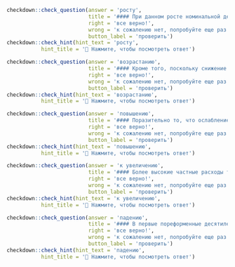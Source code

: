 
```r
checkdown::check_question(answer = 'росту', 
                          title = '#### При данном росте номинальной денежной массы снижение инфляции ведет к ____________ (**рост**) реальной денежной массы, снижению номинальной ставки процента, увеличению ВВП до естественного уровня.',
                          right = 'все верно!', 
                          wrong = 'к сожалению нет, попробуйте еще раз...',
                          button_label = 'проверить')
checkdown::check_hint(hint_text = 'росту',
           hint_title = '🔎 Нажмите, чтобы посмотреть ответ')                          
```

```r
checkdown::check_question(answer = 'возрастанию', 
                          title = '#### Кроме того, поскольку снижение уровня безработицы означает, что увеличение числа работников, производящих товары и услуги, при любом заданном уровне цен ведет к ____________ (**возрастание**) объема предложения товаров и услуг, долгосрочная кривая совокупного предложения перемещается вправо.',
                          right = 'все верно!', 
                          wrong = 'к сожалению нет, попробуйте еще раз...',
                          button_label = 'проверить')
checkdown::check_hint(hint_text = 'возрастанию',
           hint_title = '🔎 Нажмите, чтобы посмотреть ответ')                          
```

```r
checkdown::check_question(answer = 'повышению', 
                          title = '#### Поразительно то, что ослабление обменного курса более чем на 10% в ряде кварталов не привело к ____________ (**повышение**) эффекта переноса.',
                          right = 'все верно!', 
                          wrong = 'к сожалению нет, попробуйте еще раз...',
                          button_label = 'проверить')
checkdown::check_hint(hint_text = 'повышению',
           hint_title = '🔎 Нажмите, чтобы посмотреть ответ')                          
```

```r
checkdown::check_question(answer = 'к увеличению', 
                          title = '#### Более высокие частные расходы требуют более низкой равновесной ставки процента: более низкая ставка процента ведет ____________ ____________ (**к, увеличение**) инвестиций и, таким образом, к более высоким частным расходам.',
                          right = 'все верно!', 
                          wrong = 'к сожалению нет, попробуйте еще раз...',
                          button_label = 'проверить')
checkdown::check_hint(hint_text = 'к увеличению',
           hint_title = '🔎 Нажмите, чтобы посмотреть ответ')                          
```

```r
checkdown::check_question(answer = 'падению', 
                          title = '#### В первые пореформенные десятилетия он придерживался фритредерской доктрины и эволюционировал к протекционизму только к концу 1870-х гг. под влиянием мирового экономического кризиса, который привел к ____________ (**падение**) прежней популярности идей свободной торговли.',
                          right = 'все верно!', 
                          wrong = 'к сожалению нет, попробуйте еще раз...',
                          button_label = 'проверить')
checkdown::check_hint(hint_text = 'падению',
           hint_title = '🔎 Нажмите, чтобы посмотреть ответ')                          
```
